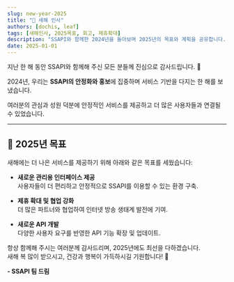 ```yaml
---
slug: new-year-2025
title: "🎉 새해 인사"
authors: [dochis, leaf]
tags: [새해인사, 2025목표, 회고, 제휴확대]
description: "SSAPI와 함께한 2024년을 돌아보며 2025년의 목표와 계획을 공유합니다."
date: 2025-01-01
---
```


지난 한 해 동안 SSAPI와 함께해 주신 모든 분들께 진심으로 감사드립니다. 🙏

2024년, 우리는 **SSAPI의 안정화와 홍보**에 집중하며 서비스 기반을 다지는 한 해를 보냈습니다.

여러분의 관심과 성원 덕분에 안정적인 서비스를 제공하고 더 많은 사용자들과 연결될 수 있었습니다.

---

## <!--truncate-->

## 🚀 2025년 목표

새해에는 더 나은 서비스를 제공하기 위해 아래와 같은 목표를 세웠습니다:

- **새로운 관리용 인터페이스 제공**  
  사용자들이 더 편리하고 안정적으로 SSAPI를 이용할 수 있는 환경 구축.

- **제휴 확대 및 협업 강화**  
  더 많은 파트너와 협업하여 인터넷 방송 생태계 발전에 기여.

- **새로운 API 개발**  
  다양한 사용자 요구를 반영한 API 기능 확장 및 업데이트.

항상 함께해 주시는 여러분께 감사드리며, 2025년에도 최선을 다하겠습니다.  
새해 복 많이 받으시고, 건강과 행복이 가득하시길 기원합니다! 🎊

**- SSAPI 팀 드림**
